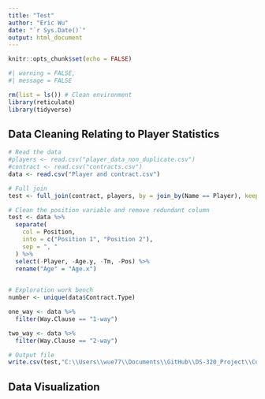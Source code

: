```yaml
---
title: "Test"
author: "Eric Wu"
date: "`r Sys.Date()`"
output: html_document
---
```


```r
knitr::opts_chunk$set(echo = FALSE)
```

```r
#| warning = FALSE,
#| message = FALSE

rm(list = ls()) # Clean environment
library(reticulate)
library(tidyverse)
```

## Data Cleaning Relating to Player Statistics

```r
# Read the data
#players <- read.csv("player_data_non_duplicate.csv")
#contract <- read.csv("contracts.csv")
data <- read.csv("Player and contract.csv")

```

```r
# Full join
test <- full_join(contract, players, by = join_by(Name == Player), keep = TRUE, relationship = "many-to-many")
```

```r
# Clean the position variable and remove redundant column
test <- data %>%
  separate(
    col = Position,
    into = c("Position 1", "Position 2"),
    sep = ", "
  ) %>%
  select(-Player, -Age.y, -Tm, -Pos) %>%
  rename("Age" = "Age.x")
  
```

```r
# Exploration work bench
number <- unique(data$Contract.Type)

one_way <- data %>%
  filter(Way.Clause == "1-way")

two_way <- data %>%
  filter(Way.Clause == "2-way")
```

```r
# Output file
write.csv(test,"C:\\Users\\wue77\\Documents\\GitHub\\DS-320_Project\\Combined Contract and Player Data\\tests.csv", row.names = FALSE)
```

## Data Visualization

```r

```



